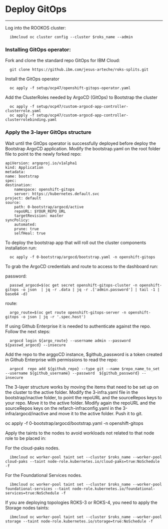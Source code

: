# Deploy GitOps
---
Log into the ROOKOS cluster:

  ```
    ibmcloud oc cluster config --cluster $roks_name --admin
```

### Installing GitOps operator:

Fork and clone the standard repo GitOps for IBM Cloud:
  ```
    git clone https://github.ibm.com/jesus-arteche/roks-splits.git
```

Install the GitOps operator 
  ```
    oc apply -f setup/ocp47/openshift-gitops-operator.yaml
```

Add the ClusterRoles needed by ArgoCD  (GitOps) to Bootstrap the cluster 
  ```
    oc apply -f setup/ocp47/custom-argocd-app-controller-clusterrole.yaml 
    oc apply -f setup/ocp47/custom-argocd-app-controller-clusterrolebinding.yaml

```

### Apply the 3-layer GitOps structure

Wait until the GitOps operator is successfully deployed before deploy the Bootstrap ArgoCD application.
Modify the bootstrap.yaml on the root folder file to point to the newly forked repo:
 

    apiVersion: argoproj.io/v1alpha1
    kind: Application
    metadata:
    name: bootstrap
    spec:
    destination:
        namespace: openshift-gitops
        server: https://kubernetes.default.svc
    project: default
    source:
        path: 0-bootstrap/argocd/active
        repoURL: $YOUR_REPO_URL
        targetRevision: master
    syncPolicy:
        automated:
        prune: true
        selfHeal: true



To deploy the bootstrap app that will roll out the cluster components installation run:

  ```
    oc apply -f 0-bootstrap/argocd/bootstrap.yaml -n openshift-gitops
```

To grab the ArgoCD credentials and route to access to the dashboard run:

password:

  ```
    passwd_argocd=$(oc get secret openshift-gitops-cluster -n openshift-gitops -o json  | jq -r .data | jq -r .['admin.password'] | tail -1 | base64 -d)
```

route:

  ```
    argo_route=$(oc get route openshift-gitops-server -n openshift-gitops -o json | jq -r '.spec.host')
```

If using Github Enterprise it is needed to authenticate against the repo. Follow the next steps:

  ```
    argocd login ${argo_route} --username admin --password ${passwd_argocd} --insecure
```

Add the repo to the arggoCD instance, $github_password is a token created in Github Enterprise with permissions to read the repo:

  ```
    argocd  repo add ${github_repo} --type git --name $repo_name_to_set --username ${github_username} --password  ${github_password} --insecure
```

The 3-layer structure works by moving the items that need to be set up on the cluster to the active folder. Modify the 3-infra.yaml file in the bootstrap/inactive folder, to point the repoURL and the sourceRepos keys to your repo. Move it to the active folder. Modify again the repoURL and the sourceRepos keys on the refarch-infraconfig.yaml in the 3-infra/argocd/inactive and move it to the active folder. Push it to git.

oc apply -f 0-bootstrap/argocd/bootstrap.yaml -n openshift-gitops


Apply the taints to the nodes to avoid workloads not related to that node role to be placed in:

For the cloud-paks nodes.

  ```
    ibmcloud oc worker-pool taint set --cluster $roks_name --worker-pool cloud-paks --taint node-role.kubernetes.io/cloud-paks=true:NoSchedule -f
```

For the Foundational Services nodes.

  ```
    ibmcloud oc worker-pool taint set --cluster $roks_name --worker-pool foundational-services --taint node-role.kubernetes.io/foundational-services=true:NoSchedule -f
```

If you are deploying topologies ROKS-3 or ROKS-4, you need to apply the Storage nodes taints:

  ```
    ibmcloud oc worker-pool taint set --cluster $roks_name --worker-pool storage --taint node-role.kubernetes.io/storage=true:NoSchedule -f
```

